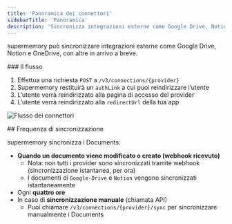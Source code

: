 ```yaml
---
title: 'Panoramica dei connettori'
sidebarTitle: 'Panoramica'
description: 'Sincronizza integrazioni esterne come Google Drive, Notion e OneDrive con supermemory'
---
```


supermemory può sincronizzare integrazioni esterne come Google Drive, Notion e OneDrive, con altre in arrivo a breve.

<div id="the-flow">
  ### Il flusso
</div>

1. Effettua una richiesta `POST` a `/v3/connections/{provider}`
2. Supermemory restituirà un `authLink` a cui puoi reindirizzare l’utente
3. L’utente verrà reindirizzato alla pagina di accesso del provider
4. L’utente verrà reindirizzato alla `redirectUrl` della tua app

![Flusso dei connettori](/images/connectors-flow.png)

<div id="sync-frequency">
  ## Frequenza di sincronizzazione
</div>

supermemory sincronizza i Documents:

- **Quando un documento viene modificato o creato (webhook ricevuto)**
    - Nota: non tutti i provider sono sincronizzati tramite webhook (sincronizzazione istantanea, per ora)
    - I documenti di `Google-Drive` e `Notion` vengono sincronizzati istantaneamente
- Ogni **quattro ore**
- In caso di **sincronizzazione manuale** (chiamata API)
    - Puoi chiamare `/v3/connections/{provider}/sync` per sincronizzare manualmente i Documents
